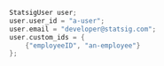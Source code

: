 ```cpp
StatsigUser user;
user.user_id = "a-user";
user.email = "developer@statsig.com";
user.custom_ids = {
    {"employeeID", "an-employee"}
};
```
